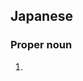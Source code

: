 ==Japanese==
{{ja-kanjitab|あか|い|yomi=kun}}

===Proper noun===
{{ja-pos|あかい|proper}}

# {{surname|lang=ja|sort=あかい}}
